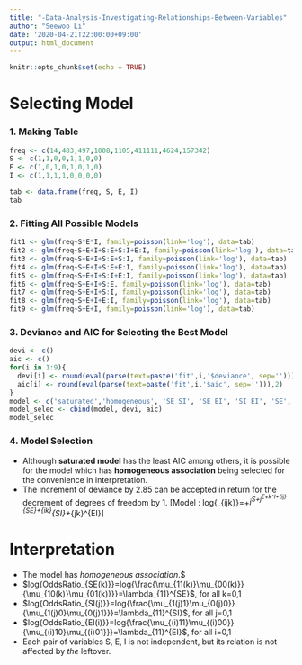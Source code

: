 ```yaml
---
title: "-Data-Analysis-Investigating-Relationships-Between-Variables"
author: "Seewoo Li"
date: '2020-04-21T22:00:00+09:00'
output: html_document
---
```


```r
knitr::opts_chunk$set(echo = TRUE)
```

# Selecting Model

### 1. Making Table
```r
freq <- c(14,483,497,1008,1105,411111,4624,157342)
S <- c(1,1,0,0,1,1,0,0)
E <- c(1,0,1,0,1,0,1,0)
I <- c(1,1,1,1,0,0,0,0)

tab <- data.frame(freq, S, E, I)
tab
```

### 2. Fitting All Possible Models
```r
fit1 <- glm(freq~S*E*I, family=poisson(link='log'), data=tab)
fit2 <- glm(freq~S+E+I+S:E+S:I+E:I, family=poisson(link='log'), data=tab)
fit3 <- glm(freq~S+E+I+S:E+S:I, family=poisson(link='log'), data=tab)
fit4 <- glm(freq~S+E+I+S:E+E:I, family=poisson(link='log'), data=tab)
fit5 <- glm(freq~S+E+I+S:I+E:I, family=poisson(link='log'), data=tab)
fit6 <- glm(freq~S+E+I+S:E, family=poisson(link='log'), data=tab)
fit7 <- glm(freq~S+E+I+S:I, family=poisson(link='log'), data=tab)
fit8 <- glm(freq~S+E+I+E:I, family=poisson(link='log'), data=tab)
fit9 <- glm(freq~S+E+I, family=poisson(link='log'), data=tab)
```

### 3. Deviance and AIC for Selecting the Best Model
```r
devi <- c()
aic <- c()
for(i in 1:9){
  devi[i] <- round(eval(parse(text=paste('fit',i,'$deviance', sep=''))),2)
  aic[i] <- round(eval(parse(text=paste('fit',i,'$aic', sep=''))),2)
}
model <- c('saturated','homogeneous', 'SE_SI', 'SE_EI', 'SI_EI', 'SE', 'SI', 'EI','Mutual indep')
model_selec <- cbind(model, devi, aic)
model_selec
```


### 4. Model Selection
* Although **saturated model** has the least AIC among others, it is possible for the model which has **homogeneous association** being selected for the convenience in interpretation.
* The increment of deviance by 2.85 can be accepted in return for the decrement of degrees of freedom by 1.
\[Model : log{\mu_{ijk}}=\lambda+\lambda_i^S+\lambda_j^E+\lambda_k^I+\lambda_{ij}^{SE}+\lambda_{ik}^{SI}+\lambda_{jk}^{EI}\]


# Interpretation

* The model has *homogeneous association*.$
* $log{OddsRatio_{SE(k)}}=log{\frac{\mu_{11(k)}\mu_{00(k)}}{\mu_{10(k)}\mu_{01(k)}}}=\lambda_{11}^{SE}$, for all k=0,1
* $log{OddsRatio_{SI(j)}}=log{\frac{\mu_{1(j)1}\mu_{0(j)0}}{\mu_{1(j)0}\mu_{0(j)1}}}=\lambda_{11}^{SI}$, for all j=0,1
* $log{OddsRatio_{EI(i)}}=log{\frac{\mu_{(i)11}\mu_{(i)00}}{\mu_{(i)10}\mu_{(i)01}}}=\lambda_{11}^{EI}$, for all i=0,1
* Each pair of variables S, E, I is not independent, but its relation is not affected by *the* leftover.


